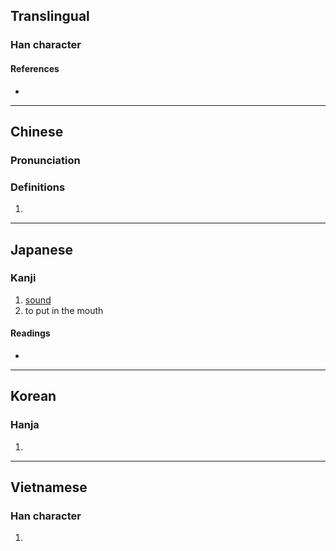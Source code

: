 {{character info/new}}
==Translingual==

===Han character===
{{Han char|rn=30|rad=口|as=07|sn=10|four=68062|canj=ROIR,XROIR|ids=⿰口含}}

====References====
* {{Han ref|kx=0191.300|dkj=03695|dj=0411.060|hdz=10632.040|uh=5505|ud=21765|bh=D0FD|bd=53501}}

----

==Chinese==
{{zh-forms}}

===Pronunciation===
{{zh-pron
|m=hān,hán,hàn
|c=ham4,ham6,ham3
|c-t=
|g=
|h=pfs=
|j=
|md=
|mn=ām
|mn-t=
|w=
|x=
|mc=y
|oc=y
|cat=v
}}

===Definitions===
{{zh-hanzi}}

# {{defn|lang=zh}}

----

==Japanese==

===Kanji===
{{ja-kanji|grade=|rs=口07}}

# [[sound]]
# to put in the mouth

====Readings====
* {{ja-readings|on=かん, こん, ごん|kun=ふく-む}}

----

==Korean==

===Hanja===
{{ko-hanja|hangeul=함}}

# {{defn|lang=ko|sort=口07}}

----

==Vietnamese==

===Han character===
{{vi-hantu|[[hầm]], [[gầm]], [[hằm]], [[hàm]], [[hợm]], [[ngậm]], [[hăm]], [[hụm]]|rs=口07}}

# {{defn|lang=vi|sort=口07}}